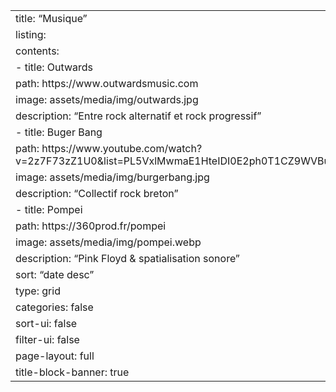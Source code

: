 ---
title: "Musique"
listing:
  contents:
    - title: Outwards
      path: https://www.outwardsmusic.com
      image: assets/media/img/outwards.jpg
      description: "Entre rock alternatif et rock progressif"
    - title: Buger Bang
      path: https://www.youtube.com/watch?v=2z7F73zZ1U0&list=PL5VxlMwmaE1HteIDI0E2ph0T1CZ9WVBul
      image: assets/media/img/burgerbang.jpg
      description: "Collectif rock breton"
    - title: Pompei
      path: https://360prod.fr/pompei
      image: assets/media/img/pompei.webp
      description: "Pink Floyd & spatialisation sonore"
  sort: "date desc"
  type: grid
  categories: false
  sort-ui: false
  filter-ui: false
page-layout: full
title-block-banner: true
---